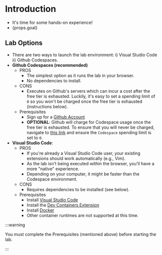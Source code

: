 # Introduction
+ It's time for some hands-on experience!
+ {props.goal}

## Lab Options
+ There are two ways to launch the lab environment: i) Visual Studio Code ii) Github Codespaces.
+ **Github Codespaces (recommended)**
  + PROS
    + The simplest option as it runs the lab in your browser.
    + No dependencies to install.
  + CONS
    + Executes on Github's servers which can incur a cost after the free tier is exhausted. Luckily, it's easy to set a spending limit of `0` so you won't be charged once the free tier is exhausted (instructions below).
  + Prerequisites
    + Sign up for a [Github Account](https://github.com/signup)
    + **OPTIONAL**: Github will charge for Codespace usage once the free tier is exhausted. To ensure that you will never be charged, navigate to [this link](https://github.com/settings/billing/spending_limit) and ensure the `Codespace` spending limit is set to `0`.
+ **Visual Studio Code**:
  + PROS
    + If you're already a Visual Studio Code user, your existing extensions should work automatically (e.g., Vim).
    + As the lab isn't being executed within the browser, you'll have a more "native" experience.
    + Depending on your computer, it might be faster than the Codespace environment.
  + CONS
    + Requires dependencies to be installed (see below).
  + Prerequisites
    + Install [Visual Studio Code](https://code.visualstudio.com/docs/setup/setup-overview)
    + Install the [Dev Containers Extension](https://marketplace.visualstudio.com/items?itemName=ms-vscode-remote.remote-containers)
    + Install [Docker](https://www.docker.com/get-started/)
    + Other container runtimes are not supported at this time.

:::warning

You must complete the Prerequisites (mentioned above) before starting the lab.

:::
